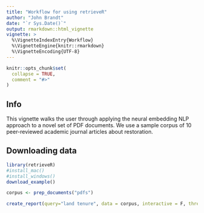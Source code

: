 ```yaml
---
title: "Workflow for using retrieveR"
author: "John Brandt"
date: "`r Sys.Date()`"
output: rmarkdown::html_vignette
vignette: >
  %\VignetteIndexEntry{Workflow}
  %\VignetteEngine{knitr::rmarkdown}
  %\VignetteEncoding{UTF-8}
---
```


```r
knitr::opts_chunk$set(
  collapse = TRUE,
  comment = "#>"
)
```


## Info

This vignette walks the user through applying the neural embedding NLP approach to a novel set of PDF documents. We use a sample corpus of 10 peer-reviewed academic journal articles about restoration. 

## Downloading data

```r
library(retrieveR)
#install_mac()
#install_windows()
download_example()
```

```r
corpus <- prep_documents("pdfs")
```

```r
create_report(query="land tenure", data = corpus, interactive = F, thresh = 0.51)
```

